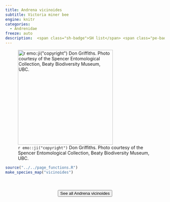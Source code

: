 ```yaml
---
title: Andrena vicinoides
subtitle: Victoria miner bee
engine: knitr
categories:
  - Andrenidae
freeze: auto
description:  <span class="sh-badge">SH list</span> <span class="pe-badge">PM Evidence</span> <span class="gali-badge">Galiano</span>
---
```

![`r emo::ji("copyright")` Don Griffiths. Photo courtesy of the Spencer Entomological Collection, Beaty Biodiversity Museum, UBC.](https://www.zoology.ubc.ca/entomology/main/Hymenoptera/Andrenidae/Andrena%20vicinoides%20(3lateral).jpg){height=300}





```r
source("../../page_functions.R")
make_species_map("vicinoides")
```
<br><br>
<center>


<a href="https://www.zoology.ubc.ca/entomology/main/Hymenoptera/Andrenidae/Andrena%20vicinoides.php"><button type="button" class="btn btn-secondary">See all Andrena vicinoides <i class="fa-solid fa-arrow-up-right-from-square"></i> </button></a>
</center>
